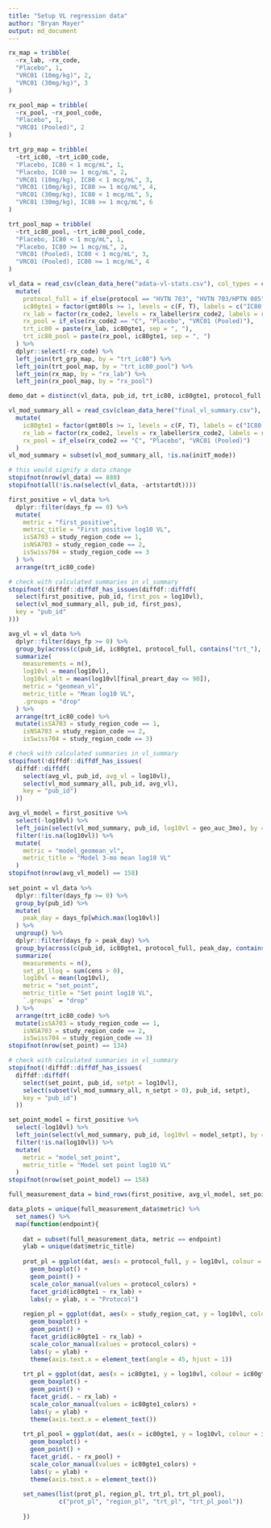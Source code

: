 ```yaml
---
title: "Setup VL regression data"
author: "Bryan Mayer"
output: md_document
---
```


<!--- THIS WILL NOT RUN ALONE--->
<!--- THIS IS MEANT TO BE CALLED AS A CHILD DOCUMENT BY THE SPECIFIC REGRESSION RESPORTS---->

```r

rx_map = tribble(
  ~rx_lab, ~rx_code,
  "Placebo", 1,
  "VRC01 (10mg/kg)", 2,
  "VRC01 (30mg/kg)", 3
)

rx_pool_map = tribble(
  ~rx_pool, ~rx_pool_code,
  "Placebo", 1,
  "VRC01 (Pooled)", 2
)

trt_grp_map = tribble(
  ~trt_ic80, ~trt_ic80_code,
  "Placebo, IC80 < 1 mcg/mL", 1,
  "Placebo, IC80 >= 1 mcg/mL", 2,
  "VRC01 (10mg/kg), IC80 < 1 mcg/mL", 3,
  "VRC01 (10mg/kg), IC80 >= 1 mcg/mL", 4,
  "VRC01 (30mg/kg), IC80 < 1 mcg/mL", 5,
  "VRC01 (30mg/kg), IC80 >= 1 mcg/mL", 6
)

trt_pool_map = tribble(
  ~trt_ic80_pool, ~trt_ic80_pool_code,
  "Placebo, IC80 < 1 mcg/mL", 1,
  "Placebo, IC80 >= 1 mcg/mL", 2,
  "VRC01 (Pooled), IC80 < 1 mcg/mL", 3,
  "VRC01 (Pooled), IC80 >= 1 mcg/mL", 4
)

```

```r

vl_data = read_csv(clean_data_here("adata-vl-stats.csv"), col_types = cols()) %>%
  mutate(
    protocol_full = if_else(protocol == "HVTN 703", "HVTN 703/HPTN 085", "HVTN 704/HPTN 081"),
    ic80gte1 = factor(gmt80ls >= 1, levels = c(F, T), labels = c("IC80 < 1 mcg/mL", "IC80 >= 1 mcg/mL")),
    rx_lab = factor(rx_code2, levels = rx_labeller$rx_code2, labels = rx_labeller$trt_cat),
    rx_pool = if_else(rx_code2 == "C", "Placebo", "VRC01 (Pooled)"),
    trt_ic80 = paste(rx_lab, ic80gte1, sep = ", "),
    trt_ic80_pool = paste(rx_pool, ic80gte1, sep = ", ")
  ) %>%
  dplyr::select(-rx_code) %>%
  left_join(trt_grp_map, by = "trt_ic80") %>%
  left_join(trt_pool_map, by = "trt_ic80_pool") %>%
  left_join(rx_map, by = "rx_lab") %>%
  left_join(rx_pool_map, by = "rx_pool") 

demo_dat = distinct(vl_data, pub_id, trt_ic80, ic80gte1, protocol_full, rx_lab, rx_pool)

vl_mod_summary_all = read_csv(clean_data_here("final_vl_summary.csv"), col_types = cols()) %>%
  mutate(
    ic80gte1 = factor(gmt80ls >= 1, levels = c(F, T), labels = c("IC80 < 1 mcg/mL", "IC80 >= 1 mcg/mL")),
    rx_lab = factor(rx_code2, levels = rx_labeller$rx_code2, labels = rx_labeller$trt_cat),
    rx_pool = if_else(rx_code2 == "C", "Placebo", "VRC01 (Pooled)")
  )
vl_mod_summary = subset(vl_mod_summary_all, !is.na(initT_mode))

# this would signify a data change
stopifnot(nrow(vl_data) == 880)
stopifnot(all(!is.na(select(vl_data, -artstartdt))))

first_positive = vl_data %>% 
  dplyr::filter(days_fp == 0) %>%
  mutate(
    metric = "first_positive",
    metric_title = "First positive log10 VL",
    isSA703 = study_region_code == 1,
    isNSA703 = study_region_code == 2,
    isSwiss704 = study_region_code == 3
  ) %>%
  arrange(trt_ic80_code)

# check with calculated summaries in vl_summary
stopifnot(!diffdf::diffdf_has_issues(diffdf::diffdf(
  select(first_positive, pub_id, first_pos = log10vl),
  select(vl_mod_summary_all, pub_id, first_pos),
  key = "pub_id"
)))

avg_vl = vl_data %>% 
  dplyr::filter(days_fp >= 0) %>%
  group_by(across(c(pub_id, ic80gte1, protocol_full, contains("trt_"), contains("rx_"), study_region_code))) %>%
  summarize(
    measurements = n(),
    log10vl = mean(log10vl),
    log10vl_alt = mean(log10vl[final_preart_day <= 90]),
    metric = "geomean_vl",
    metric_title = "Mean log10 VL",
    .groups = "drop"
  ) %>%
  arrange(trt_ic80_code) %>%
  mutate(isSA703 = study_region_code == 1,
    isNSA703 = study_region_code == 2,
    isSwiss704 = study_region_code == 3)

# check with calculated summaries in vl_summary
stopifnot(!diffdf::diffdf_has_issues(
  diffdf::diffdf(
    select(avg_vl, pub_id, avg_vl = log10vl), 
    select(vl_mod_summary_all, pub_id, avg_vl), 
    key = "pub_id")
  ))

avg_vl_model = first_positive %>%
  select(-log10vl) %>%
  left_join(select(vl_mod_summary, pub_id, log10vl = geo_auc_3mo), by = "pub_id") %>%
  filter(!is.na(log10vl)) %>%
  mutate(
    metric = "model_geomean_vl",
    metric_title = "Model 3-mo mean log10 VL"
  )
stopifnot(nrow(avg_vl_model) == 158)
  
set_point = vl_data %>% 
  dplyr::filter(days_fp >= 0) %>%
  group_by(pub_id) %>%
  mutate(
    peak_day = days_fp[which.max(log10vl)]
  ) %>%
  ungroup() %>%
  dplyr::filter(days_fp > peak_day) %>%
  group_by(across(c(pub_id, ic80gte1, protocol_full, peak_day, contains("trt_"), contains("rx_"), study_region_code))) %>%
  summarize(
    measurements = n(),
    set_pt_lloq = sum(cens > 0),
    log10vl = mean(log10vl),
    metric = "set_point",
    metric_title = "Set point log10 VL",
    `.groups` = "drop"
  ) %>%
  arrange(trt_ic80_code) %>%
  mutate(isSA703 = study_region_code == 1,
    isNSA703 = study_region_code == 2,
    isSwiss704 = study_region_code == 3)
stopifnot(nrow(set_point) == 134)

# check with calculated summaries in vl_summary
stopifnot(!diffdf::diffdf_has_issues(
  diffdf::diffdf(
    select(set_point, pub_id, setpt = log10vl), 
    select(subset(vl_mod_summary_all, n_setpt > 0), pub_id, setpt), 
    key = "pub_id")
  ))

set_point_model = first_positive %>%
  select(-log10vl) %>%
  left_join(select(vl_mod_summary, pub_id, log10vl = model_setpt), by = "pub_id")  %>%
  filter(!is.na(log10vl)) %>%
  mutate(
    metric = "model_set_point",
    metric_title = "Model set point log10 VL"
  )
stopifnot(nrow(set_point_model) == 158)

full_measurement_data = bind_rows(first_positive, avg_vl_model, set_point_model, avg_vl, set_point)

```

```r

data_plots = unique(full_measurement_data$metric) %>%
  set_names() %>%
  map(function(endpoint){
    
    dat = subset(full_measurement_data, metric == endpoint)
    ylab = unique(dat$metric_title)
  
    prot_pl = ggplot(dat, aes(x = protocol_full, y = log10vl, colour = protocol_full)) +
      geom_boxplot() +
      geom_point() +
      scale_color_manual(values = protocol_colors) +
      facet_grid(ic80gte1 ~ rx_lab) +
      labs(y = ylab, x = "Protocol")
    
    region_pl = ggplot(dat, aes(x = study_region_cat, y = log10vl, colour = protocol_full)) +
      geom_boxplot() +
      geom_point() +
      facet_grid(ic80gte1 ~ rx_lab) +
      scale_color_manual(values = protocol_colors) +
      labs(y = ylab) +
      theme(axis.text.x = element_text(angle = 45, hjust = 1))
    
    trt_pl = ggplot(dat, aes(x = ic80gte1, y = log10vl, colour = ic80gte1)) +
      geom_boxplot() +
      geom_point() +
      facet_grid(. ~ rx_lab) +
      scale_color_manual(values = ic80gte1_colors) +
      labs(y = ylab) +
      theme(axis.text.x = element_text())
    
    trt_pl_pool = ggplot(dat, aes(x = ic80gte1, y = log10vl, colour = ic80gte1)) +
      geom_boxplot() +
      geom_point() +
      facet_grid(. ~ rx_pool) +
      scale_color_manual(values = ic80gte1_colors) +
      labs(y = ylab) +
      theme(axis.text.x = element_text())
    
    set_names(list(prot_pl, region_pl, trt_pl, trt_pl_pool),
              c("prot_pl", "region_pl", "trt_pl", "trt_pl_pool"))
    
    })

```
